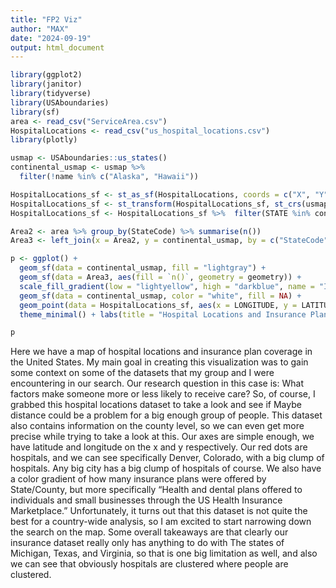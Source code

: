 ---
title: "FP2 Viz"
author: "MAX"
date: "2024-09-19"
output: html_document
---

```{r}
library(ggplot2)
library(janitor)
library(tidyverse)
library(USAboundaries)
library(sf)
area <- read_csv("ServiceArea.csv")
HospitalLocations <- read_csv("us_hospital_locations.csv")
library(plotly)
```

```{r}
usmap <- USAboundaries::us_states()
continental_usmap <- usmap %>%
  filter(!name %in% c("Alaska", "Hawaii"))

HospitalLocations_sf <- st_as_sf(HospitalLocations, coords = c("X", "Y"), crs = 4326)
HospitalLocations_sf <- st_transform(HospitalLocations_sf, st_crs(usmap)) 
HospitalLocations_sf <- HospitalLocations_sf %>%  filter(STATE %in% continental_usmap$stusps)

Area2 <- area %>% group_by(StateCode) %>% summarise(n()) 
Area3 <- left_join(x = Area2, y = continental_usmap, by = c("StateCode" = "stusps"))

```


```{r fig.alt= "Hospital Locations and Insurance Plan Coverage in the U.S. From data from the Center for Medicare and Medicaid Services"}

p <- ggplot() +
  geom_sf(data = continental_usmap, fill = "lightgray") + 
  geom_sf(data = Area3, aes(fill = `n()`, geometry = geometry)) +
  scale_fill_gradient(low = "lightyellow", high = "darkblue", name = "Insurance Plans") +  
  geom_sf(data = continental_usmap, color = "white", fill = NA) + 
  geom_point(data = HospitalLocations_sf, aes(x = LONGITUDE, y = LATITUDE), alpha = 0.5, size = 0.6, color = "darkred") +
  theme_minimal() + labs(title = "Hospital Locations and Insurance Plan Coverage in the U.S.", subtitle = "From data from the Center for Medicare and Medicaid Services", x = "Longitude", y = "Latitude")

p

```

Here we have a map of hospital locations and insurance plan coverage in the United States. My main goal in creating this visualization was to gain some context on some of the datasets that my group and I were encountering in our search. Our research question in this case is: What factors make someone more or less likely to receive care? So, of course, I grabbed this hospital locations dataset to take a look and see if Maybe distance could be a problem for a big enough group of people. This dataset also contains information on the county level, so we can even get more precise while trying to take a look at this. Our axes are simple enough, we have latitude and longitude on the x and y respectively. Our red dots are hospitals, and we can see specifically Denver, Colorado, with a big clump of hospitals. Any big city has a big clump of hospitals of course. We also have a color gradient of how many insurance plans were offered by State/County, but more specifically “Health and dental plans offered to individuals and small businesses through the US Health Insurance Marketplace.” Unfortunately, it turns out that this dataset is not quite the best for a country-wide analysis, so I am excited to start narrowing down the search on the map. Some overall takeaways are that clearly our insurance dataset really only has anything to do with The states of Michigan, Texas, and Virginia, so that is one big limitation as well, and also we can see that obviously hospitals are clustered where people are clustered. 
